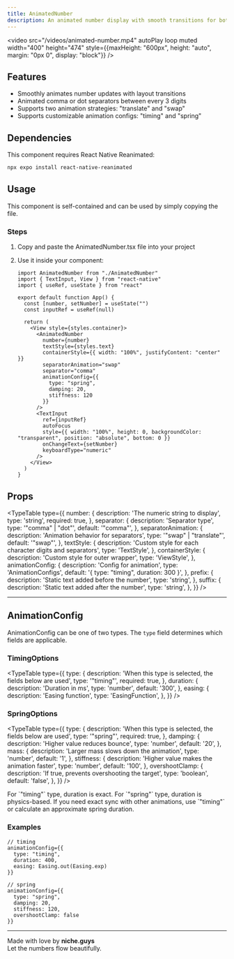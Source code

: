```yaml
---
title: AnimatedNumber
description: An animated number display with smooth transitions for both digits and separators
---
```


<video src="/videos/animated-number.mp4" autoPlay loop muted width="400" height="474" style={{maxHeight: "600px", height: "auto", margin: "0px 0", display: "block"}} />

## Features

- Smoothly animates number updates with layout transitions
- Animated comma or dot separators between every 3 digits
- Supports two animation strategies: "translate" and "swap"
- Supports customizable animation configs: "timing" and "spring"

## Dependencies

This component requires React Native Reanimated:

```bash npm2yarn
npx expo install react-native-reanimated
```

## Usage

This component is self-contained and can be used by simply copying the file.

### Steps

1. Copy and paste the AnimatedNumber.tsx file into your project
2. Use it inside your component:

   ```tsx
   import AnimatedNumber from "./AnimatedNumber"
   import { TextInput, View } from "react-native"
   import { useRef, useState } from "react"

   export default function App() {
     const [number, setNumber] = useState("")
     const inputRef = useRef(null)

     return (
       <View style={styles.container}>
         <AnimatedNumber
           number={number}
           textStyle={styles.text}
           containerStyle={{ width: "100%", justifyContent: "center" }}
           separatorAnimation="swap"
           separator="comma"
           animationConfig={{
             type: "spring",
             damping: 20,
             stiffness: 120
           }}
         />
         <TextInput
           ref={inputRef}
           autoFocus
           style={{ width: "100%", height: 0, backgroundColor: "transparent", position: "absolute", bottom: 0 }}
           onChangeText={setNumber}
           keyboardType="numeric"
         />
       </View>
     )
   }
   ```

## Props


<TypeTable
  type={{
    number: {
      description: 'The numeric string to display',
      type: 'string',
      required: true,
    },
    separator: {
      description: 'Separator type',
      type: '"comma" | "dot"',
      default: '"comma"',
    },
    separatorAnimation: {
      description: 'Animation behavior for separators',
      type: '"swap" | "translate"',
      default: '"swap"',
    },
    textStyle: {
      description: 'Custom style for each character digits and separators',
      type: 'TextStyle',
    },
    containerStyle: {
      description: 'Custom style for outer wrapper',
      type: 'ViewStyle',
    },
    animationConfig: {
      description: 'Config for animation',
      type: 'AnimationConfigs',
      default: '{ type: "timing", duration: 300 }',
    },
    prefix: {
      description: 'Static text added before the number',
      type: 'string',
    },
    suffix: {
      description: 'Static text added after the number',
      type: 'string',
    },
  }}
/>

---

## AnimationConfig

AnimationConfig can be one of two types. The `type` field determines which fields are applicable.

### TimingOptions

<TypeTable
  type={{
    type: {
      description: 'When this type is selected, the fields below are used',
      type: '"timing"',
      required: true,
    },
    duration: {
      description: 'Duration in ms',
      type: 'number',
      default: '300',
    },
    easing: {
      description: 'Easing function',
      type: 'EasingFunction',
    },
  }}
/>

### SpringOptions

<TypeTable
  type={{
    type: {
      description: 'When this type is selected, the fields below are used',
      type: '"spring"',
      required: true,
    },
    damping: {
      description: 'Higher value reduces bounce',
      type: 'number',
      default: '20',
    },
    mass: {
      description: 'Larger mass slows down the animation',
      type: 'number',
      default: '1',
    },
    stiffness: {
      description: 'Higher value makes the animation faster',
      type: 'number',
      default: '100',
    },
    overshootClamp: {
      description: 'If true, prevents overshooting the target',
      type: 'boolean',
      default: 'false',
    },
  }}
/>

<Callout>
For `"timing"` type, duration is exact. For `"spring"` type, duration is physics-based.  
If you need exact sync with other animations, use `"timing"` or calculate an approximate spring duration.
</Callout>

### Examples

```tsx
// timing
animationConfig={{
  type: "timing",
  duration: 400,
  easing: Easing.out(Easing.exp)
}}

// spring
animationConfig={{
  type: "spring",
  damping: 20,
  stiffness: 120,
  overshootClamp: false
}}
```

---

Made with love by **niche.guys**  
Let the numbers flow beautifully.